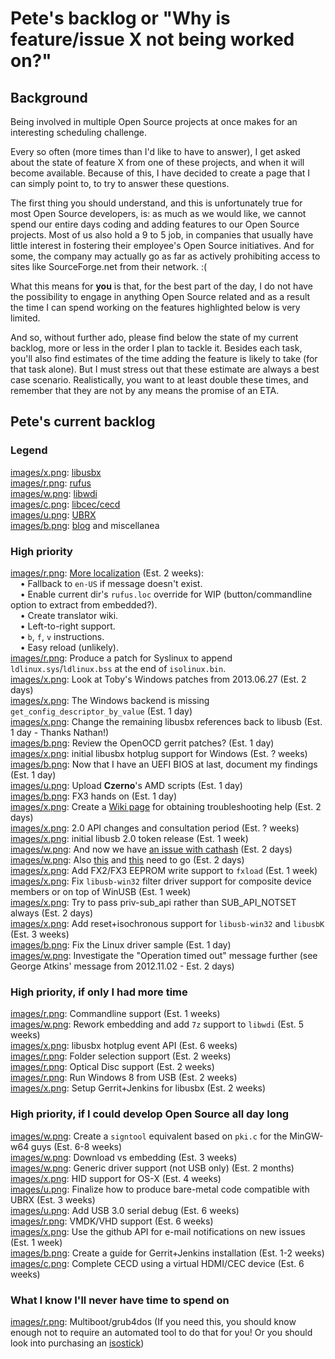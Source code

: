 = Pete's backlog or "Why is feature/issue X not being worked on?" =

== Background ==
Being involved in multiple Open Source projects at once makes for an interesting scheduling challenge.

Every so often (more times than I'd like to have to answer), I get asked about the state of feature X from one of these projects, and when it will become available. Because of this, I have decided to create a page that I can simply point to, to try to answer these questions.

The first thing you should understand, and this is unfortunately true for most Open Source developers, is: as much as we would like, we cannot spend our entire days coding and adding features to our Open Source projects. Most of us also hold a 9 to 5 job, in companies that usually have little interest in fostering their employee's Open Source initiatives. And for some, the company may actually go as far as actively prohibiting access to sites like SourceForge.net from their network. :(

What this means for '''you''' is that, for the best part of the day, I do not have the possibility to engage in anything Open Source related and as a result the time I can spend working on the features highlighted below is very limited.

And so, without further ado, please find below the state of my current backlog, more or less in the order I plan to tackle it. Besides each task, you'll also find estimates of the time adding the feature is likely to take (for that task alone). But I must stress out that these estimate are always a best case scenario. Realistically, you want to at least double these times, and remember that they are not by any means the promise of an ETA.

== Pete's current backlog ==

=== Legend ===
[[images/x.png]]: [http://libusbx.org libusbx]<br/>
[[images/r.png]]: [http://rufus.akeo.ie rufus]<br/>
[[images/w.png]]: [http://libwdi.akeo.ie libwdi]<br/>
[[images/c.png]]: [http://cecd.akeo.ie libcec/cecd]<br/>
[[images/u.png]]: [http://ubrx.akeo.ie UBRX]<br/>
[[images/b.png]]: [http://pete.akeo.ie blog] and miscellanea<br/>

=== High priority ===
[[images/r.png]]: [https://github.com/pbatard/rufus/commits/localization More localization] (Est. 2 weeks):<br/>&nbsp;&nbsp;&nbsp;&nbsp;&bull;&nbsp;Fallback to <tt>en-US</tt> if message doesn't exist.<br/>&nbsp;&nbsp;&nbsp;&nbsp;&bull;&nbsp;Enable current dir's <tt>rufus.loc</tt> override for WIP (button/commandline option to extract from embedded?).<br/>&nbsp;&nbsp;&nbsp;&nbsp;&bull;&nbsp;Create translator wiki.<br/>&nbsp;&nbsp;&nbsp;&nbsp;&bull;&nbsp;Left-to-right support.<br/>&nbsp;&nbsp;&nbsp;&nbsp;&bull;&nbsp;<tt>b</tt>, <tt>f</tt>, <tt>v</tt> instructions.<br/>&nbsp;&nbsp;&nbsp;&nbsp;&bull;&nbsp;Easy reload (unlikely).<br/>
[[images/r.png]]: Produce a patch for Syslinux to append <tt>ldlinux.sys</tt>/<tt>ldlinux.bss</tt> at the end of <tt>isolinux.bin</tt>.<br/>
[[images/x.png]]: Look at Toby's Windows patches from 2013.06.27 (Est. 2 days)<br/>
[[images/x.png]]: The Windows backend is missing <tt>get_config_descriptor_by_value</tt> (Est. 1 day)<br/>
[[images/x.png]]: Change the remaining libusbx references back to libusb (Est. 1 day - Thanks Nathan!)<br/>
[[images/b.png]]: Review the OpenOCD gerrit patches? (Est. 1 day)<br/>
[[images/x.png]]: initial libusbx hotplug support for Windows (Est. ? weeks)<br/>
[[images/b.png]]: Now that I have an UEFI BIOS at last, document my findings (Est. 1 day)<br/>
[[images/u.png]]: Upload '''Czerno''''s AMD scripts (Est. 1 day)<br/>
[[images/b.png]]: FX3 hands on (Est. 1 day)<br/>
[[images/x.png]]: Create a [https://github.com/libusbx/libusbx/wiki/Troubleshooting Wiki page] for obtaining troubleshooting help (Est. 2 days)<br/>
[[images/x.png]]: 2.0 API changes and consultation period (Est. ? weeks)<br/>
[[images/x.png]]: initial libusb 2.0 token release (Est. 1 week)<br/>
[[images/w.png]]: And now we have [https://github.com/pbatard/libwdi/issues/9 an issue with cathash] (Est. 2 days)<br/>
[[images/w.png]]: Also [https://github.com/pbatard/libwdi/issues/4 this] and [https://github.com/pbatard/libwdi/issues/6 this] need to go (Est. 2 days)<br/>
[[images/x.png]]: Add FX2/FX3 EEPROM write support to <code>fxload</code> (Est. 1 week)<br/>
[[images/x.png]]: Fix <code>libusb-win32</code> filter driver support for composite device members or on top of WinUSB (Est. 1 week)<br/>
[[images/x.png]]: Try to pass priv-sub_api rather than SUB_API_NOTSET always (Est. 2 days)<br/>
[[images/x.png]]: Add reset+isochronous support for <code>libusb-win32</code> and <code>libusbK</code> 
(Est. 3 weeks)<br/>
[[images/b.png]]: Fix the Linux driver sample (Est. 1 day)<br/>
[[images/w.png]]: Investigate the "Operation timed out" message further (see George Atkins' message from 2012.11.02 - Est. 2 days)

=== High priority, if only I had more time ===
[[images/r.png]]: Commandline support (Est. 1 weeks)<br/>
[[images/w.png]]: Rework embedding and add <code>7z</code> support to <code>libwdi</code> (Est. 5 weeks)<br/>
[[images/x.png]]: libusbx hotplug event API (Est. 6 weeks)<br/>
[[images/r.png]]: Folder selection support (Est. 2 weeks)<br/>
[[images/r.png]]: Optical Disc support (Est. 2 weeks)<br/>
[[images/r.png]]: Run Windows 8 from USB (Est. 2 weeks)<br/>
[[images/x.png]]: Setup Gerrit+Jenkins for libusbx (Est. 2 weeks)<br/>

=== High priority, if I could develop Open Source all day long ===
[[images/w.png]]: Create a <code>signtool</code> equivalent based on <code>pki.c</code> for the MinGW-w64 guys (Est. 6-8 weeks)<br/>
[[images/w.png]]: Download vs embedding (Est. 3 weeks)<br/>
[[images/w.png]]: Generic driver support (not USB only) (Est. 2 months)<br/>
[[images/x.png]]: HID support for OS-X (Est. 4 weeks)<br/>
[[images/u.png]]: Finalize how to produce bare-metal code compatible with UBRX (Est. 3 weeks)<br/>
[[images/u.png]]: Add USB 3.0 serial debug (Est. 6 weeks)<br/>
[[images/r.png]]: VMDK/VHD support (Est. 6 weeks)<br/>
[[images/x.png]]: Use the github API for e-mail notifications on new issues (Est. 1 week)<br/>
[[images/b.png]]: Create a guide for Gerrit+Jenkins installation (Est. 1-2 weeks)<br/>
[[images/c.png]]: Complete CECD using a virtual HDMI/CEC device (Est. 6 weeks)<br/>

=== What I know I'll never have time to spend on ===
[[images/r.png]]: Multiboot/grub4dos (If you need this, you should know enough not to require an automated tool to do that for you! Or you should look into purchasing an [http://isostick.com/ isostick])<br/>


